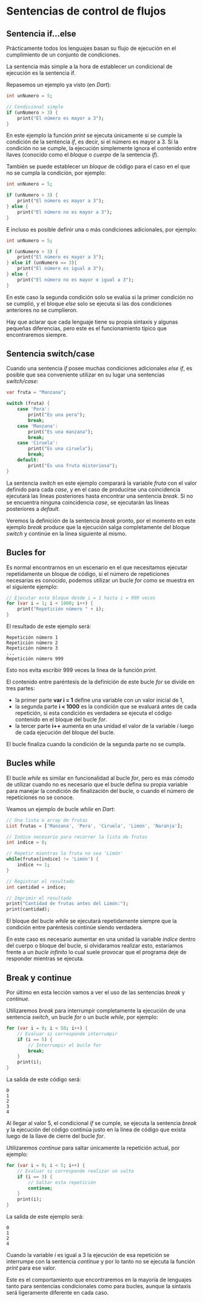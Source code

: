 # Sentencias de control de flujos

## Sentencia if...else

Prácticamente todos los lenguajes basan su flujo de ejecución en el cumplimiento de un conjunto de condiciones.

La sentencia más simple a la hora de establecer un condicional de ejecución es la sentencia if.

Repasemos un ejemplo ya visto (en *Dart*):

```dart filename="Dart"
int unNumero = 5;

// Condicional simple
if (unNumero > 3) {
    print("El número es mayor a 3");
}
```

En este ejemplo la función *print* se ejecuta únicamente si se cumple la condición de la sentencia *if*, es decir, si el número es mayor a 3. Si la condición no se cumple, la ejecución simplemente ignora el contenido entre llaves (conocido como el *bloque* o *cuerpo* de la sentencia *if*).

También se puede establecer un *bloque* de código para el caso en el que no se cumpla la condición, por ejemplo:

```dart filename="Dart"
int unNumero = 5;

if (unNumero > 3) {
    print("El número es mayor a 3");
} else {
    print("El número no es mayor a 3");
}
```

E incluso es posible definir una o más condiciones adicionales, por ejemplo:

```dart filename="Dart"
int unNumero = 5;

if (unNumero > 3) {
    print("El número es mayor a 3");
} else if (unNumero == 3){
    print("El número es igual a 3");
} else {
    print("El número no es mayor o igual a 3");
}
```

En este caso la segunda condición solo se evalúa si la primer condición no se cumplió, y el bloque *else* solo se ejecuta si las dos condiciones anteriores no se cumplieron.

Hay que aclarar que cada lenguaje tiene su propia sintaxis y algunas pequeñas diferencias, pero este es el funcionamiento típico que encontraremos siempre.

## Sentencia switch/case

Cuando una sentencia *if* posee muchas condiciones adicionales *else if*, es posible que sea conveniente utilizar en su lugar una sentencias *switch/case*:

```dart filename="Dart"
var fruta = "Manzana";

switch (fruta) {
    case 'Pera':
        print("Es una pera");
        break;
    case 'Manzana':
        print("Es una manzana");
        break;
    case 'Ciruela':
        print("Es una ciruela");
        break;
    default:
        print("Es una fruta misteriosa");
}
```

La sentencia *switch* en este ejemplo comparará la variable *fruta* con el valor definido para cada *case*, y en el caso de producirse una coincidencia ejecutará las lineas posteriores hasta encontrar una sentencia *break*. Si no se encuentra ninguna coincidencia *case*, se ejecutarán las lineas posteriores a *default*.

Veremos la definición de la sentencia *break* pronto, por el momento en este ejemplo *break* produce que la ejecución salga completamente del bloque *switch* y continúe en la línea siguiente al mismo.

## Bucles for

Es normal encontrarnos en un escenario en el que necesitamos ejecutar repetidamente un bloque de código, si el número de repeticiones necesarias es conocido, podemos utilizar un bucle *for* como se muestra en el siguiente ejemplo:

```dart filename="Dart"
// Ejecutar este bloque desde i = 1 hasta i = 999 veces
for (var i = 1; i < 1000; i++) {
	print("Repetición número " + i);
}
```

El resultado de este ejemplo será:

```plaintext filename="Salida en consola"
Repetición número 1
Repetición número 2
Repetición número 3
...
Repetición número 999
```

Esto nos evita escribir 999 veces la línea de la función *print*.

El contenido entre paréntesis de la definición de este bucle *for* se divide en tres partes:

- la primer parte **var i = 1** define una variable con un valor inicial de 1,
- la segunda parte **i < 1000** es la condición que se evaluará antes de cada repetición, si esta condición es verdadera se ejecuta el código contenido en el bloque del bucle *for*.
- la tercer parte **i++** aumenta en una unidad el valor de la variable *i* luego de cada ejecución del bloque del bucle.

El bucle finaliza cuando la condición de la segunda parte no se cumpla.

## Bucles while

El bucle *while* es similar en funcionalidad al bucle *for*, pero es más cómodo de utilizar cuando no es necesario que el bucle defina su propia variable para manejar la condición de finalización del bucle, o cuando el número de repeticiones no se conoce.

Veamos un ejemplo de bucle *while* en *Dart*:

```dart filename="Dart"
// Una lista o array de frutas
List frutas = ['Manzana', 'Pera', 'Ciruela', 'Limón', 'Naranja'];

// Indice necesario para recorrer la lista de frutas
int indice = 0;

// Repetir mientras la fruta no sea 'Limón'
while(frutas[indice] != 'Limón') {
    indice += 1;
}

// Registrar el resultado
int cantidad = indice;

// Imprimir el resultado
print("Cantidad de frutas antes del Limón:");
print(cantidad);
```

El bloque del bucle *while* se ejecutará repetidamente siempre que la condición entre paréntesis continúe siendo verdadera.

En este caso es necesario aumentar en una unidad la variable *indice* dentro del cuerpo o bloque del bucle, si olvidaramos realizar esto, estaríamos frente a un *bucle infinito* lo cual suele provocar que el programa deje de responder mientras se ejecuta.

## Break y continue

Por último en esta lección vamos a ver el uso de las sentencias *break* y *continue*.

Utilizaremos *break* para interrumpir completamente la ejecución de una sentencia *switch*, un bucle *for* o un bucle *while*, por ejemplo:

```dart filename="Dart"
for (var i = 0; i < 50; i++) {
    // Evaluar si corresponde interrumpir
    if (i == 5) {
        // Interrumpir el bucle for
        break;
    }
    print(i);
}
```

La salida de este código será:

```plaintext filename="Salida en consola"
0
1
2
3
4
```

Al llegar al valor 5, el condicional *if* se cumple, se ejecuta la sentencia *break* y la ejecución del código continúa justo en la línea de código que exista luego de la llave de cierre del bucle *for*.

Utilizaremos *continue* para saltar únicamente la repetición actual, por ejemplo:

```dart filename="Dart"
for (var i = 0; i < 5; i++) {
    // Evaluar si corresponde realizar un salto
    if (i == 3) {
        // Saltar esta repetición
        continue;
    }
    print(i);
}
```

La salida de este ejemplo será:

```plaintext filename="Salida en consola"
0
1
2
4
```

Cuando la variable *i* es igual a 3 la ejecución de esa repetición se interrumpe con la sentencia *continue* y por lo tanto no se ejecuta la función *print* para ese valor.

Este es el comportamiento que encontraremos en la mayoría de lenguajes tanto para sentencias condicionales como para bucles, aunque la sintaxis será ligeramente diferente en cada caso.
